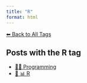 ```yaml
---
title: "R"
format: html
---
```


[⬅ Back to All Tags](../tags.qmd)

## Posts with the **R** tag

- [👨‍💻 Programming](/posts/programming/index.html)
- [📄 📊 R](/posts/programming/r/index.html)
